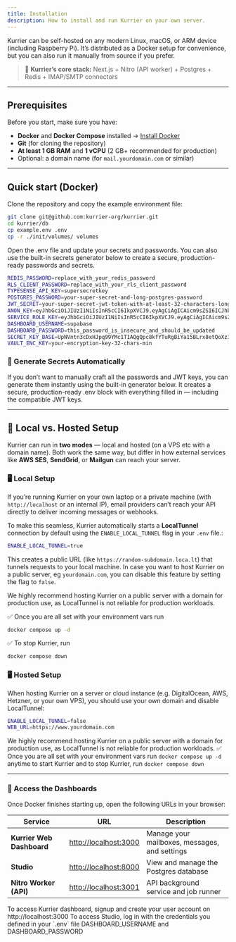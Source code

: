 ```yaml
---
title: Installation
description: How to install and run Kurrier on your own server.
---
```


Kurrier can be self-hosted on any modern Linux, macOS, or ARM device (including Raspberry Pi).
It’s distributed as a Docker setup for convenience, but you can also run it manually from source if you prefer.

> 🧱 **Kurrier’s core stack:**
> Next.js + Nitro (API worker) + Postgres + Redis + IMAP/SMTP connectors

---

## Prerequisites

Before you start, make sure you have:

- **Docker** and **Docker Compose** installed
→ [Install Docker](https://docs.docker.com/get-docker/)
- **Git** (for cloning the repository)
- **At least 1 GB RAM** and **1 vCPU**  (2 GB+ recommended for production)
- Optional: a domain name (for `mail.yourdomain.com` or similar)

---

## Quick start (Docker)

Clone the repository and copy the example environment file:

```bash
git clone git@github.com:kurrier-org/kurrier.git
cd kurrier/db
cp example.env .env
cp -r ./init/volumes/ volumes
```

Open the .env file and update your secrets and passwords. You can also use the built-in secrets generator below to create a secure, production-ready passwords and secrets.

```bash
REDIS_PASSWORD=replace_with_your_redis_password
RLS_CLIENT_PASSWORD=replace_with_your_rls_client_password
TYPESENSE_API_KEY=supersecretkey
POSTGRES_PASSWORD=your-super-secret-and-long-postgres-password
JWT_SECRET=your-super-secret-jwt-token-with-at-least-32-characters-long
ANON_KEY=eyJhbGciOiJIUzI1NiIsInR5cCI6IkpXVCJ9.eyAgCiAgICAicm9sZSI6ICJhbm9uIiwKICAgICJpc3MiOiAic3VwYWJhc2UtZGVtbyIsCiAgICAiaWF0IjogMTY0MTc2OTIwMCwKICAgICJleHAiOiAxNzk5NTM1NjAwCn0.dc_X5iR_VP_qT0zsiyj_I_OZ2T9FtRU2BBNWN8Bu4GE
SERVICE_ROLE_KEY=eyJhbGciOiJIUzI1NiIsInR5cCI6IkpXVCJ9.eyAgCiAgICAicm9sZSI6ICJzZXJ2aWNlX3JvbGUiLAogICAgImlzcyI6ICJzdXBhYmFzZS1kZW1vIiwKICAgICJpYXQiOiAxNjQxNzY5MjAwLAogICAgImV4cCI6IDE3OTk1MzU2MDAKfQ.DaYlNEoUrrEn2Ig7tqibS-PHK5vgusbcbo7X36XVt4Q
DASHBOARD_USERNAME=supabase
DASHBOARD_PASSWORD=this_password_is_insecure_and_should_be_updated
SECRET_KEY_BASE=UpNVntn3cDxHJpq99YMc1T1AQgQpc8kfYTuRgBiYa15BLrx8etQoXz3gZv1/u2oq
VAULT_ENC_KEY=your-encryption-key-32-chars-min
```

### 🔐 Generate Secrets Automatically

If you don’t want to manually craft all the passwords and JWT keys, you can generate them instantly using the built-in generator below.
It creates a secure, production-ready .env block with everything filled in — including the compatible JWT keys.

<Card>
    <SecretsGenerator />
</Card>

---

## 🧩 Local vs. Hosted Setup

Kurrier can run in **two modes** — local and hosted (on a VPS etc with a domain name).
Both work the same way, but differ in how external services like **AWS SES**, **SendGrid**, or **Mailgun** can reach your server.

### 🖥️ Local Setup

If you’re running Kurrier on your own laptop or a private machine (with `http://localhost` or an internal IP),
email providers can’t reach your API directly to deliver incoming messages or webhooks.

To make this seamless, Kurrier automatically starts a **LocalTunnel** connection by default using the `ENABLE_LOCAL_TUNNEL` flag in your `.env` file.:

```bash
ENABLE_LOCAL_TUNNEL=true
```

This creates a public URL (like `https://random-subdomain.loca.lt`) that tunnels requests to your local machine.
In case you want to host Kurrier on a public server, eg ```yourdomain.com```, you can disable this feature by setting the flag to `false`.

<Callout type="info">
    We highly recommend hosting Kurrier on a public server with a domain for production use, as LocalTunnel is not reliable for production workloads.
</Callout>


✅ Once you are all set with your environment vars run

```bash
docker compose up -d
```

✅ To stop Kurrier, run

```bash
docker compose down
```


### 🖥️ Hosted Setup

When hosting Kurrier on a server or cloud instance (e.g. DigitalOcean, AWS, Hetzner, or your own VPS),
you should use your own domain and disable LocalTunnel:

```bash
ENABLE_LOCAL_TUNNEL=false
WEB_URL=https://www.yourdomain.com
```


<Callout type="info">
    We highly recommend hosting Kurrier on a public server with a domain for production use, as LocalTunnel is not reliable for production workloads.
</Callout>

<Card>
    ✅ Once you are all set with your environment vars run <code>docker compose up -d</code> anytime to start Kurrier
    and to stop Kurrier, run <code>docker compose down</code>
</Card>


---

### 🧭 Access the Dashboards

Once Docker finishes starting up, open the following URLs in your browser:

| Service | URL | Description |
|----------|-----|-------------|
| **Kurrier Web Dashboard** | [http://localhost:3000](http://localhost:3000) | Manage your mailboxes, messages, and settings |
| **Studio** | [http://localhost:8000](http://localhost:8000) | View and manage the Postgres database |
| **Nitro Worker (API)** | [http://localhost:3001](http://localhost:3001) | API background service and job runner |


<Callout type="info">
    To access Kurrier dashboard, signup and create your user account on http://localhost:3000
</Callout>

<Callout type="info">
    To access Studio, log in with the credentials you defined in your `.env` file DASHBOARD_USERNAME
    and DASHBOARD_PASSWORD
</Callout>


